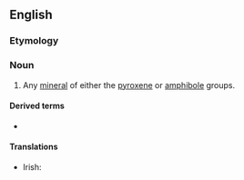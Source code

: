 ==English==

===Etymology===
{{blend|en|pyroxene|amphibole}}

===Noun===
{{en-noun}}

# {{lb|en|mineralogy}} Any [[mineral]] of either the [[pyroxene]] or [[amphibole]] groups.

====Derived terms====
* {{l|en|biopyribole}}

====Translations====
{{trans-top|any mineral of either the pyroxene or amphibole groups}}
* Irish: {{t|ga|pireaból|m}}
{{trans-mid}}
{{trans-bottom}}